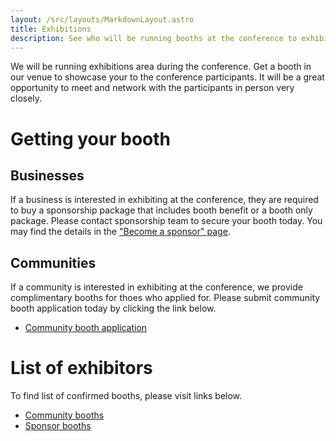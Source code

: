 ```yaml
---
layout: /src/layouts/MarkdownLayout.astro
title: Exhibitions
description: See who will be running booths at the conference to exhibit their works.
---
```


We will be running exhibitions area during the conference. Get a booth in our venue to showcase your to the conference participants.
It will be a great opportunity to meet and network with the participants in person very closely.

# Getting your booth
## Businesses
If a business is interested in exhibiting at the conference, they are required to buy a sponsorship package that includes booth benefit or a booth only package.
Please contact sponsorship team to secure your booth today. You may find the details in the ["Become a sponsor" page](https://2025.ubucon.asia/sponsors/become-a-sponsor/).

## Communities
If a community is interested in exhibiting at the conference, we provide complimentary booths for thoes who applied for.
Please submit community booth application today by clicking the link below.

- [Community booth application](https://docs.google.com/forms/d/e/1FAIpQLSembUqDtFDsd_fhADagrert6tT9-r98yzLWz6BuJ7mQkKoaKw/viewform?usp=header)

# List of exhibitors

To find list of confirmed booths, please visit links below.

- [Community booths](https://events.canonical.com/event/127/contributions/?config=48d4987c-9ea2-4693-98e7-074053181009)
- [Sponsor booths](https://events.canonical.com/event/127/contributions/?config=c6f78bba-eb45-482e-bada-82edfdff6656)